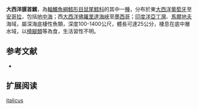 {{Speciesbox
| name = 大西洋膜首鱈
| status = NE
| status_system = iucn3.1
| trend = unknow
| genus = Hymenocephalus
| species = italicus
| authority = [[Giglioli|Giglioli]], 1884
| synonyms = *''Himenocephalus italicus '',Giglioli, 1884 
*''Macrurus italicus '',Giglioli, 1884 
}}
'''大西洋膜首鱈'''，為[[輻鰭魚綱|輻鰭魚綱]][[鱈形目|鱈形目]][[鼠尾鱈科|鼠尾鱈科]]的其中一[[種|種]]，分布於東[[大西洋|大西洋]][[葡萄牙|葡萄牙]]至[[安哥拉|安哥拉]]，包括[[地中海|地中海]]；西[[大西洋|大西洋]][[佛羅里達海峽|佛羅里達海峽]]至[[墨西哥|墨西哥]]；[[印度洋|印度洋]][[亞丁灣|亞丁灣]]、[[馬爾地夫|馬爾地夫]]海域，屬深海底棲性魚類，深度100-1400公尺，體長可達25公分，棲息在底中層水域，以[[橈腳類|橈腳類]]等為食，生活習性不明。

==参考文献==
*{{FishBase_species|genus=Hymenocephalus|species=italicus|year=2015|month=12}}

== 扩展阅读 ==
{{refbegin}}
{{wikispecies-inline|Hymenocephalus italicus|大西洋膜首鱈}}
{{refend}}
{{Taxonbar|from=Q3787854}}

[[Category:膜头鳕属|italicus]]


{{鱈形目小作品}}